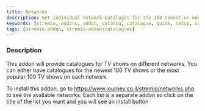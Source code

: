 ```yaml
---
title: Networks
description: Get individual network cataloges for the 100 newest or most popular TV shows.
keywords: [stremio, addons, addon, catalog, catalogue, guide, setup, configuration, install, link]
tags: [stremio-addon, stremio-addon:catalogues]
---
```


<StremioAddonButtons id="networks" configureOverride="https://www.journey.co.il/stremio/networks.php"/> 

<h3>Description</h3>

This addon will provide catalogues for TV shows on different networks. 
You can either have catalogues for the newest 100 TV shows or the most popular 100 TV shows on each network.

To install this addon, go to https://www.journey.co.il/stremio/networks.php to see the available networks. 
Each list is a separate addon so click on the title of the list you want and you will see an install button